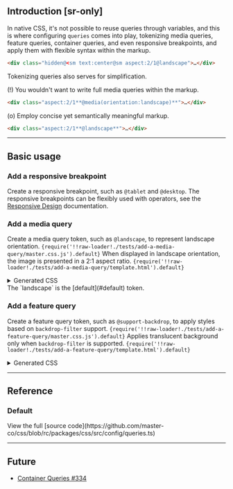 ## Introduction [sr-only]
In native CSS, it's not possible to reuse queries through variables, and this is where configuring `queries` comes into play, tokenizing media queries, feature queries, container queries, and even responsive breakpoints, and apply them with flexible syntax within the markup.
```html
<div class="hidden@<sm text:center@sm aspect:2/1@landscape">…</div>
```
Tokenizing queries also serves for simplification.

(!) You wouldn't want to write full media queries within the markup.
```html
<div class="aspect:2/1**@media(orientation:landscape)**">…</div>
```
(o) Employ concise yet semantically meaningful markup.
```html
<div class="aspect:2/1**@landscape**">…</div>
```

---

## Basic usage
### Add a responsive breakpoint
Create a responsive breakpoint, such as `@tablet` and `@desktop`.
<Overview />
The responsive breakpoints can be flexibly used with operators, see the [Responsive Design](/docs/responsive-design) documentation.

### Add a media query
Create a media query token, such as `@landscape`, to represent landscape orientation.
<Code lang="js" name="master.css.js">{require('!!raw-loader!./tests/add-a-media-query/master.css.js').default}</Code>
When displayed in landscape orientation, the image is presented in a 2:1 aspect ratio.
<Code lang="html">{require('!!raw-loader!./tests/add-a-media-query/template.html').default}</Code>
<details>
    <summary>Generated CSS</summary>
    <div>
        <Code lang="css" beautify>{require('!!raw-loader!./tests/add-a-media-query/generated.css').default}</Code>
    </div>
</details>
The `landscape` is the [default](#default) token.

### Add a feature query
Create a feature query token, such as `@support-backdrop`, to apply styles based on `backdrop-filter` support.
<Code lang="js" name="master.css.js">{require('!!raw-loader!./tests/add-a-feature-query/master.css.js').default}</Code>
Applies translucent background only when `backdrop-filter` is supported.
<Code lang="html">{require('!!raw-loader!./tests/add-a-feature-query/template.html').default}</Code>
<details>
    <summary>Generated CSS</summary>
    <div>
        <Code lang="css" beautify>{require('!!raw-loader!./tests/add-a-feature-query/generated.css').default}</Code>
    </div>
</details>

---

## Reference
### Default
<Default />
View the full [source code](https://github.com/master-co/css/blob/rc/packages/css/src/config/queries.ts)

---

## Future

- [Container Queries #334](https://github.com/master-co/css/issues/334)